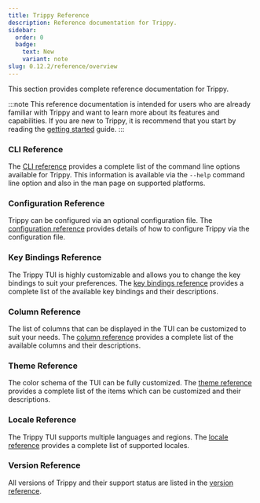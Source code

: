 ```yaml
---
title: Trippy Reference
description: Reference documentation for Trippy.
sidebar:
  order: 0
  badge:
    text: New
    variant: note
slug: 0.12.2/reference/overview
---
```


This section provides complete reference documentation for Trippy.

:::note
This reference documentation is intended for users who are already familiar with Trippy and want to learn more about
its features and capabilities. If you are new to Trippy, it is recommend that you start by reading the [getting
started](/0.12.2/start/getting-started) guide.
:::

### CLI Reference

The [CLI reference](/0.12.2/reference/cli) provides a complete list of the command line options available for Trippy. This
information is available via the `--help` command line option and also in the man page on supported platforms.

### Configuration Reference

Trippy can be configured via an optional configuration file. The [configuration reference](/0.12.2/reference/configuration)
provides details of how to configure Trippy via the configuration file.

### Key Bindings Reference

The Trippy TUI is highly customizable and allows you to change the key bindings to suit your preferences. The [key
bindings reference](/0.12.2/reference/bindings) provides a complete list of the available key bindings and their
descriptions.

### Column Reference

The list of columns that can be displayed in the TUI can be customized to suit your needs. The [column
reference](/0.12.2/reference/column) provides a complete list of the available columns and their descriptions.

### Theme Reference

The color schema of the TUI can be fully customized. The [theme reference](/0.12.2/reference/theme) provides a complete list of
the items which can be customized and their descriptions.

### Locale Reference

The Trippy TUI supports multiple languages and regions. The [locale reference](/0.12.2/reference/locale) provides a complete
list of supported locales.

### Version Reference

All versions of Trippy and their support status are listed in the [version reference](/0.12.2/reference/version).
